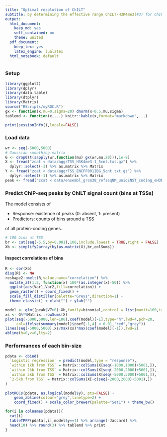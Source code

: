 ```yaml
---
title: "Optimal resolution of ChILT"
subtitle: by determining the effective range ChILT-H3K4me3(#3) for ChIP-seq peak prediction
output:
  html_document: 
    keep_md: yes
    self_contained: no
    theme: united
  pdf_document:
    keep_tex: yes
    latex_engine: lualatex
  html_notebook: default
---
```


### Setup

```r
library(ggplot2)
library(dplyr)
library(data.table)
library(dtplyr)
library(Matrix)
source("RScripts/myROC.R")
gx <- function(x,mu=0,sigma=20) dnorm(x-0.5,mu,sigma)
tablemd <- function(x,...) knitr::kable(x,format="markdown",...)
```

```r
print(sessionInfo(),locale=FALSE)
```

### Load data

```r
wr <- seq(-5000,5000)
# Gaussian smoothing matrix
G <- drop0(t(sapply(wr,function(mu) gx(wr,mu,20))),1e-8)
X <- fread("zcat < data/aggrTSS_H3K4me3-1_5cnt.txt.gz") %>%
  dplyr::select(-1) %>% as.matrix %>% Matrix
Y <- fread("zcat < data/aggrTSS_ENCFF001IBG_5cnt.txt.gz") %>%
  dplyr::select(-1) %>% as.matrix %>% Matrix
peak <- fread("zcat < data/ensembl_grcm38_refseqNM_uniqENST_coding_eH3K4me3PeakCountTSSwithin1000.txt.gz")
```

### Predict ChIP-seq peaks by ChILT signal count (bins at TSSs)

The model consists of

* Response: existence of peaks (0: absent, 1: present)
* Predictors: counts of bins around a TSS

of all protein-coding genes.

```r
# 100 bins at TSS
br <- cut(seq(-5,5,by=0.001),100,include.lowest = TRUE,right = FALSE)
Xb <- simplify2array(by(as.matrix(X),br,colSums))
```

#### Inspect correlations of bins

```r
R <- cor(Xb)
diag(R) <- NA
reshape2::melt(R,value.name="correlation") %>%
  mutate_at(1:2, function(x) 100*(as.integer(x)-50)) %>%
  ggplot(aes(Var1,Var2,fill=correlation)) +
  geom_raster() + coord_fixed() + 
  scale_fill_distiller(palette="Greys",direction=1) +
  theme_classic() + xlab("") + ylab("")
```


```r
model <- glm((peak$V7>0)~Xb,family=binomial,control = list(maxit=100,trace = TRUE))
xs <- G%*%Matrix::rowSums(X)
plot(seq(-5000,5000,len=100),coef(model)[-1],type="h",lwd=4,pch=20,
     col=ifelse(summary(model)$coef[-1,4] < 0.01,"red","grey"))
lines(seq(-5000,5000),xs/max(xs)*max(coef(model)[-1]),lwd=2)
abline(h=0,v=0,lty=2)
```

### Performances of each bin-size

```r
pdata <- cbind(
  `Logistic regression` = predict(model,type = "response"),
  `within 1kb from TSS` = Matrix::colSums(X[seq(-1000,1000)+5001,]),
  `within 2kb from TSS` = Matrix::colSums(X[seq(-2000,2000)+5001,]),
  `within 5kb from TSS` = Matrix::colSums(X[seq(-5000,5000)+5001,]),
  `2-5kb from TSS` = Matrix::colSums(X[-c(seq(-2000,2000)+5001),])
)
  
plotROCs(pdata, as.logical(model$y), pts=FALSE) +
    geom_abline(colour="grey",linetype=2) +
    coord_fixed() + scale_color_brewer(palette="Set1") + theme_bw()
```

```r
for(i in colnames(pdata)){
  cat(i)
  tableTPFP(pdata[,i],model$y==1) %>% arrange(-Jaccard) %>%
  head(10) %>% round(3) %>% tablemd %>% print
}
```

